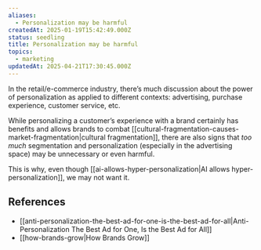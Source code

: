 ```yaml
---
aliases:
  - Personalization may be harmful
createdAt: 2025-01-19T15:42:49.000Z
status: seedling
title: Personalization may be harmful
topics:
  - marketing
updatedAt: 2025-04-21T17:30:45.000Z
---
```

In the retail/e-commerce industry, there’s much discussion about the power of personalization as applied to different contexts: advertising, purchase experience, customer service, etc.

While personalizing a customer’s experience with a brand certainly has benefits and allows brands to combat [[cultural-fragmentation-causes-market-fragmentation|cultural fragmentation]], there are also signs that _too much_ segmentation and personalization (especially in the advertising space) may be unnecessary or even harmful.

This is why, even though [[ai-allows-hyper-personalization|AI allows hyper-personalization]], we may not want it.

## References

- [[anti-personalization-the-best-ad-for-one-is-the-best-ad-for-all|Anti-Personalization The Best Ad for One, Is the Best Ad for All]]
- [[how-brands-grow|How Brands Grow]]
